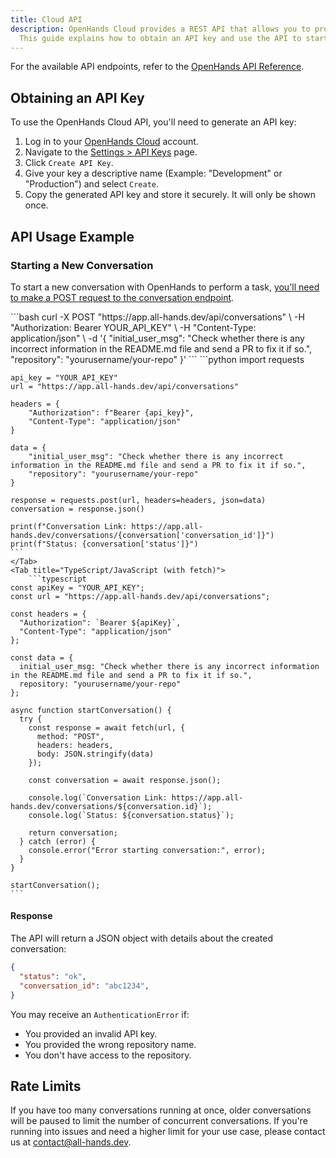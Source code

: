 ```yaml
---
title: Cloud API
description: OpenHands Cloud provides a REST API that allows you to programmatically interact with OpenHands.
  This guide explains how to obtain an API key and use the API to start conversations and retrieve their status.
---
```


For the available API endpoints, refer to the
[OpenHands API Reference](https://docs.all-hands.dev/api-reference).

## Obtaining an API Key

To use the OpenHands Cloud API, you'll need to generate an API key:

1. Log in to your [OpenHands Cloud](https://app.all-hands.dev) account.
2. Navigate to the [Settings > API Keys](https://app.all-hands.dev/settings/api-keys) page.
3. Click `Create API Key`.
4. Give your key a descriptive name (Example: "Development" or "Production") and select `Create`.
5. Copy the generated API key and store it securely. It will only be shown once.

## API Usage Example

### Starting a New Conversation

To start a new conversation with OpenHands to perform a task,
[you'll need to make a POST request to the conversation endpoint](/api-reference/new-conversation).

<Tabs>
  <Tab title="cURL">
    ```bash
    curl -X POST "https://app.all-hands.dev/api/conversations" \
      -H "Authorization: Bearer YOUR_API_KEY" \
      -H "Content-Type: application/json" \
      -d '{
        "initial_user_msg": "Check whether there is any incorrect information in the README.md file and send a PR to fix it if so.",
        "repository": "yourusername/your-repo"
      }'
    ```
  </Tab>
  <Tab title="Python (with requests)">
    ```python
    import requests

    api_key = "YOUR_API_KEY"
    url = "https://app.all-hands.dev/api/conversations"

    headers = {
        "Authorization": f"Bearer {api_key}",
        "Content-Type": "application/json"
    }

    data = {
        "initial_user_msg": "Check whether there is any incorrect information in the README.md file and send a PR to fix it if so.",
        "repository": "yourusername/your-repo"
    }

    response = requests.post(url, headers=headers, json=data)
    conversation = response.json()

    print(f"Conversation Link: https://app.all-hands.dev/conversations/{conversation['conversation_id']}")
    print(f"Status: {conversation['status']}")
    ```
    </Tab>
    <Tab title="TypeScript/JavaScript (with fetch)">
        ```typescript
    const apiKey = "YOUR_API_KEY";
    const url = "https://app.all-hands.dev/api/conversations";

    const headers = {
      "Authorization": `Bearer ${apiKey}`,
      "Content-Type": "application/json"
    };

    const data = {
      initial_user_msg: "Check whether there is any incorrect information in the README.md file and send a PR to fix it if so.",
      repository: "yourusername/your-repo"
    };

    async function startConversation() {
      try {
        const response = await fetch(url, {
          method: "POST",
          headers: headers,
          body: JSON.stringify(data)
        });

        const conversation = await response.json();

        console.log(`Conversation Link: https://app.all-hands.dev/conversations/${conversation.id}`);
        console.log(`Status: ${conversation.status}`);

        return conversation;
      } catch (error) {
        console.error("Error starting conversation:", error);
      }
    }

    startConversation();
    ```
  </Tab>
</Tabs>

#### Response

The API will return a JSON object with details about the created conversation:

```json
{
  "status": "ok",
  "conversation_id": "abc1234",
}
```

You may receive an `AuthenticationError` if:

- You provided an invalid API key.
- You provided the wrong repository name.
- You don't have access to the repository.

## Rate Limits

If you have too many conversations running at once, older conversations will be paused to limit the number of concurrent conversations.
If you're running into issues and need a higher limit for your use case, please contact us at [contact@all-hands.dev](mailto:contact@all-hands.dev).
